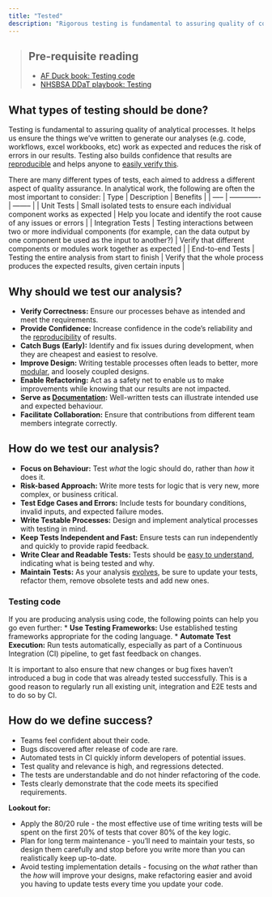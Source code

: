 ```yaml
---
title: "Tested"
description: "Rigorous testing is fundamental to assuring quality of code."
---
```


> ## Pre-requisite reading
>
> * [AF Duck book: Testing code][duck-book-testing]
> * [NHSBSA DDaT playbook: Testing][ddat-playbook-testing]

## What types of testing should be done?

Testing is fundamental to assuring quality of analytical processes.
It helps us ensure the things we've written to generate our analyses (e.g. code, workflows, excel workbooks, etc) work as expected and reduces the risk of errors in our results. 
Testing also builds confidence that results are [reproducible][reproducible] and helps anyone to [easily verify this][transparent].

There are many different types of tests, each aimed to address a different aspect of quality assurance. 
In analytical work, the following are often the most important to consider:
| Type | Description | Benefits |
| ----- | ------------- | -------- |
| Unit Tests | Small isolated tests to ensure each individual component works as expected | Help you locate and identify the root cause of any issues or errors |
| Integration Tests | Testing interactions between two or more individual components (for example, can the data output by one component be used as the input to another?) | Verify that different components or modules work together as expected |
| End-to-end Tests | Testing the entire analysis from start to finish | Verify that the whole process produces the expected results, given certain inputs |

## Why should we test our analysis?

* **Verify Correctness:** Ensure our processes behave as intended and meet the requirements.
* **Provide Confidence:** Increase confidence in the code's reliability and the [reproducibility][reproducible] of results.
* **Catch Bugs (Early):** Identify and fix issues during development, when they are cheapest and easiest to resolve.
* **Improve Design:** Writing testable processes often leads to better, more [modular][modular], and loosely coupled designs.
* **Enable Refactoring:** Act as a safety net to enable us to make improvements while knowing that our results are not impacted.
* **Serve as [Documentation][documented]:** Well-written tests can illustrate intended use and expected behaviour.
* **Facilitate Collaboration:** Ensure that contributions from different team members integrate correctly.

## How do we test our analysis?

* **Focus on Behaviour:** Test *what* the logic should do, rather than *how* it does it.
* **Risk-based Approach:** Write more tests for logic that is very new, more complex, or business critical.
* **Test Edge Cases and Errors:** Include tests for boundary conditions, invalid inputs, and expected failure modes.
* **Write Testable Processes:** Design and implement analytical processes with testing in mind.
* **Keep Tests Independent and Fast:** Ensure tests can run independently and quickly to provide rapid feedback.
* **Write Clear and Readable Tests:** Tests should be [easy to understand][documented], indicating what is being tested and why.
* **Maintain Tests:** As your analysis [evolves][version-controlled], be sure to update your tests, refactor them, remove obsolete tests and add new ones. 

### Testing code
If you are producing analysis using code, the following points can help you go even further:
* **Use Testing Frameworks:** Use established testing frameworks appropriate for the coding language.
* **Automate Test Execution:** Run tests automatically, especially as part of a Continuous Integration (CI) pipeline, to get fast feedback on changes.

It is important to also ensure that new changes or bug fixes haven't introduced a bug in code that was already tested successfully. 
This is a good reason to regularly run all existing unit, integration and E2E tests and to do so by CI.

## How do we define success?
	
* Teams feel confident about their code.
* Bugs discovered after release of code are rare.
* Automated tests in CI quickly inform developers of potential issues.
* Test quality and relevance is high, and regressions detected.
* The tests are understandable and do not hinder refactoring of the code.
* Tests clearly demonstrate that the code meets its specified requirements.
	
**Lookout for:**
	
- Apply the 80/20 rule - the most effective use of time writing tests will be spent on the first 20% of tests that cover 80% of the key logic. 
- Plan for long term maintenance - you'll need to maintain your tests, so design them carefully and stop before you write more than you can realistically keep up-to-date.
- Avoid testing implementation details - focusing on the *what* rather than the *how* will improve your designs, make refactoring easier and avoid you having to update tests every time you update your code.

[duck-book-testing]: https://best-practice-and-impact.github.io/qa-of-code-guidance/testing_code.html
[ddat-playbook-testing]: https://nhsbsa.github.io/nhsbsa-digital-playbook/testing/
[reproducible]: /guidance/01-reproducible/index.qmd
[transparent]: /guidance/03-transparent/index.qmd
[documented]: /guidance/01-reproducible/pages/01-documented.qmd
[modular]: /guidance/01-reproducible/pages/03-modular.qmd
[version-controlled]: /guidance/01-reproducible/pages/04-version-controlled.qmd

